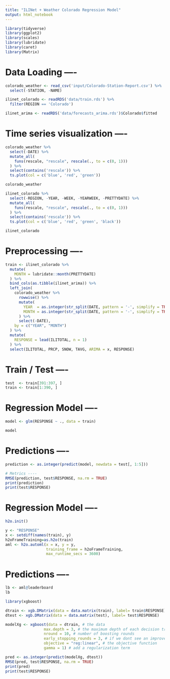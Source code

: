 ```yaml
---
title: "ILINet + Weather Colorado Regression Model"
output: html_notebook
---
```

```r
library(tidyverse)
library(ggplot2)
library(scales)
library(lubridate)
library(caret)
library(Matrix)
```
# Data Loading ----

```r
colorado_weather <- read_csv('input/Colorado-Station-Report.csv') %>% 
  select(-STATION, -NAME)

ilinet_colorado <- readRDS('data/train.rds') %>% 
  filter(REGION == 'Colorado')

ilinet_arima <- readRDS('data/forecasts_arima.rds')$Colorado$fitted
```
# Time series visualization ----

```r
colorado_weather %>% 
  select(-DATE) %>% 
  mutate_all(
    funs(rescale, "rescale", rescale(., to = c(0, 1)))
  ) %>% 
  select(contains('rescale')) %>% 
  ts.plot(col = c('blue', 'red', 'green'))
```

```r
colorado_weather
```


```r
ilinet_colorado %>% 
  select(-REGION, -YEAR, -WEEK, -YEARWEEK, -PRETTYDATE) %>% 
  mutate_all(
    funs(rescale, "rescale", rescale(., to = c(0, 1)))
  ) %>% 
  select(contains('rescale')) %>% 
  ts.plot(col = c('blue', 'red', 'green', 'black'))
```
```r
ilinet_colorado
```


# Preprocessing ----

```r
train <- ilinet_colorado %>% 
  mutate(
    MONTH = lubridate::month(PRETTYDATE)
  ) %>% 
  bind_cols(as.tibble(ilinet_arima)) %>% 
  left_join(
    colorado_weather %>% 
      rowwise() %>% 
      mutate(
        YEAR  = as.integer(str_split(DATE, pattern = '-', simplify = TRUE)[1]),
        MONTH = as.integer(str_split(DATE, pattern = '-', simplify = TRUE)[2])
      ) %>% 
      select(-DATE), 
    by = c("YEAR", "MONTH")
  ) %>% 
  mutate(
    RESPONSE = lead(ILITOTAL, n = 1)
  ) %>%
  select(ILITOTAL, PRCP, SNOW, TAVG, ARIMA = x, RESPONSE)
```
# Train / Test ----

```r
test  <- train[391:397, ]
train <- train[1:390, ]
```
# Regression Model ----

```r
model <- glm(RESPONSE ~ ., data = train)
```

```r
model
```

# Predictions ----

```r
prediction <- as.integer(predict(model, newdata = test[, 1:5]))
```


```r
# Metrics ----
RMSE(prediction, test$RESPONSE, na.rm = TRUE)
print(prediction)
print(test$RESPONSE)
```

# Regression Model ----
```r
h2o.init()
```

```r
y <- "RESPONSE"
x <- setdiff(names(train), y)
h2oFrameTraining=as.h2o(train)
aml <- h2o.automl(x = x, y = y,
                  training_frame = h2oFrameTraining,
                  max_runtime_secs = 3600)

```
# Predictions ----

```r
lb <- aml@leaderboard
lb
```



```r
library(xgboost)
```

```r
dtrain <- xgb.DMatrix(data = data.matrix(train), label= train$RESPONSE)
dtest <- xgb.DMatrix(data = data.matrix(test), label= test$RESPONSE)
```


```r
modelXg <- xgboost(data = dtrain, # the data   
                 max.depth = 3, # the maximum depth of each decision tree
                 nround = 10, # number of boosting rounds
                 early_stopping_rounds = 3, # if we dont see an improvement in this many rounds, stop
                 objective = "reg:linear", # the objective function
                 gamma = 1) # add a regularization term

```

```r
pred <- as.integer(predict(modelXg, dtest))
RMSE(pred, test$RESPONSE, na.rm = TRUE)
print(pred)
print(test$RESPONSE)
```

